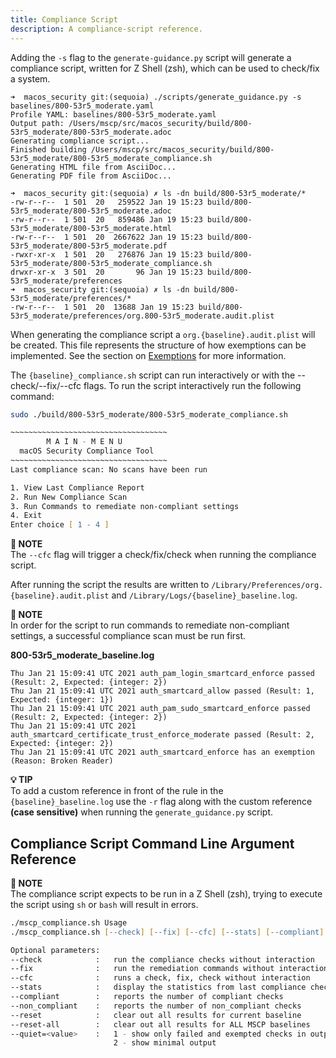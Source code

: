 ```yaml
---
title: Compliance Script
description: A compliance-script reference.
---
```


Adding the `-s` flag to the `generate-guidance.py` script will generate a compliance script, written for Z Shell (zsh), which can be used to check/fix a system.

```
➜  macos_security git:(sequoia) ./scripts/generate_guidance.py -s baselines/800-53r5_moderate.yaml
Profile YAML: baselines/800-53r5_moderate.yaml
Output path: /Users/mscp/src/macos_security/build/800-53r5_moderate/800-53r5_moderate.adoc
Generating compliance script...
Finished building /Users/mscp/src/macos_security/build/800-53r5_moderate/800-53r5_moderate_compliance.sh
Generating HTML file from AsciiDoc...
Generating PDF file from AsciiDoc...

➜  macos_security git:(sequoia) ✗ ls -dn build/800-53r5_moderate/*
-rw-r--r--  1 501  20   259522 Jan 19 15:23 build/800-53r5_moderate/800-53r5_moderate.adoc
-rw-r--r--  1 501  20   859486 Jan 19 15:23 build/800-53r5_moderate/800-53r5_moderate.html
-rw-r--r--  1 501  20  2667622 Jan 19 15:23 build/800-53r5_moderate/800-53r5_moderate.pdf
-rwxr-xr-x  1 501  20   276876 Jan 19 15:23 build/800-53r5_moderate/800-53r5_moderate_compliance.sh
drwxr-xr-x  3 501  20       96 Jan 19 15:23 build/800-53r5_moderate/preferences
➜  macos_security git:(sequoia) ✗ ls -dn build/800-53r5_moderate/preferences/*
-rw-r--r--  1 501  20  13688 Jan 19 15:23 build/800-53r5_moderate/preferences/org.800-53r5_moderate.audit.plist
```

When generating the compliance script a `org.{baseline}.audit.plist` will be created. This file represents the structure of how exemptions can be implemented. See the section on [Exemptions](https://github.com/usnistgov/macos_security/wiki/exemptions) for more information.

The `{baseline}_compliance.sh` script can run interactively or with the --check/--fix/--cfc flags. To run the script interactively run the following command:

```zsh
sudo ./build/800-53r5_moderate/800-53r5_moderate_compliance.sh

~~~~~~~~~~~~~~~~~~~~~~~~~~~~~~~~~~~
        M A I N - M E N U
  macOS Security Compliance Tool
~~~~~~~~~~~~~~~~~~~~~~~~~~~~~~~~~~~
Last compliance scan: No scans have been run

1. View Last Compliance Report
2. Run New Compliance Scan
3. Run Commands to remediate non-compliant settings
4. Exit
Enter choice [ 1 - 4 ]
```

**📌 NOTE**\
The `--cfc` flag will trigger a check/fix/check when running the compliance script.

After running the script the results are written to `/Library/Preferences/org.{baseline}.audit.plist` and `/Library/Logs/{baseline}_baseline.log`.

**📌 NOTE**\
In order for the script to run commands to remediate non-compliant settings, a successful compliance scan must be run first.

**800-53r5_moderate_baseline.log**

```
Thu Jan 21 15:09:41 UTC 2021 auth_pam_login_smartcard_enforce passed (Result: 2, Expected: {integer: 2})
Thu Jan 21 15:09:41 UTC 2021 auth_smartcard_allow passed (Result: 1, Expected: {integer: 1})
Thu Jan 21 15:09:41 UTC 2021 auth_pam_sudo_smartcard_enforce passed (Result: 2, Expected: {integer: 2})
Thu Jan 21 15:09:41 UTC 2021 auth_smartcard_certificate_trust_enforce_moderate passed (Result: 2, Expected: {integer: 2})
Thu Jan 21 15:09:41 UTC 2021 auth_smartcard_enforce has an exemption (Reason: Broken Reader)
```

**💡 TIP**\
To add a custom reference in front of the rule in the `{baseline}_baseline.log` use the `-r` flag along with the custom reference **(case sensitive)** when running the `generate_guidance.py` script.

## Compliance Script Command Line Argument Reference

**📌 NOTE**\
The compliance script expects to be run in a Z Shell (zsh), trying to execute the script using `sh` or `bash` will result in errors.

```zsh
./mscp_compliance.sh Usage
./mscp_compliance.sh [--check] [--fix] [--cfc] [--stats] [--compliant] [--non_compliant] [--reset] [--reset-all] [--quiet=<value>]

Optional parameters:
--check            :   run the compliance checks without interaction
--fix              :   run the remediation commands without interaction
--cfc              :   runs a check, fix, check without interaction
--stats            :   display the statistics from last compliance check
--compliant        :   reports the number of compliant checks
--non_compliant    :   reports the number of non_compliant checks
--reset            :   clear out all results for current baseline
--reset-all        :   clear out all results for ALL MSCP baselines
--quiet=<value>    :   1 - show only failed and exempted checks in output
                       2 - show minimal output
```
